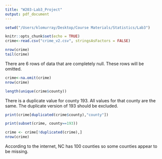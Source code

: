 ```yaml
---
title: "W203-Lab3_Project"
output: pdf_document
---
```


```r
setwd("/Users/klomurray/Desktop/Course Materials/Statistics/Lab3")
```


```r
knitr::opts_chunk$set(echo = TRUE)
crime<-read.csv("crime_v2.csv", stringsAsFactors = FALSE)
```

```r
nrow(crime)
tail(crime)
```

There are 6 rows of data that are completely null. These rows will be omitted. 

```r
crime<-na.omit(crime)
nrow(crime)
```

```r
length(unique(crime$county))
```

There is a duplicate value for county 193. All values for that county are the same. The duplicate version of 193 should be excluded. 
```r
print(crime[duplicated(crime$county),"county"])

print(subset(crime, county==193))
```

```r
crime <- crime[!duplicated(crime),]
nrow(crime)
```

According to the internet, NC has 100 counties so some counties appear to be missing.  